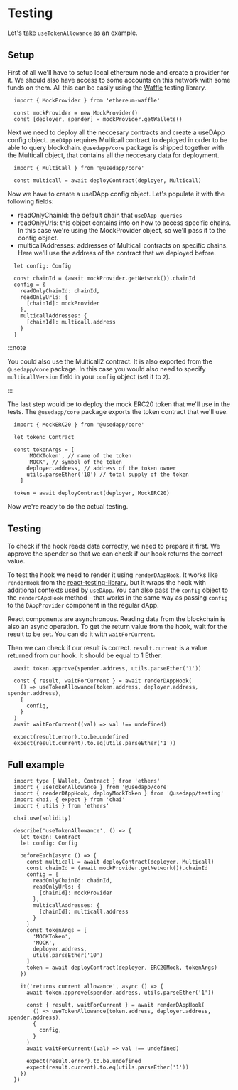 # Testing

Let's take ``useTokenAllowance`` as an example.

## Setup

First of all we'll have to setup local ethereum node and create a provider for it. We should also have access to some accounts on this network with some funds on them. All this can be easily using the [Waffle](https://github.com/TrueFiEng/Waffle) testing library.

```tsx
  import { MockProvider } from 'ethereum-waffle'

  const mockProvider = new MockProvider()
  const [deployer, spender] = mockProvider.getWallets()
```

Next we need to deploy all the neccesary contracts and create a useDApp config object. ``useDApp`` requires Multicall contract to deployed in order to be able to query blockchain. `@usedapp/core` package is shipped together with the Multicall object, that contains all the neccesary data for deployment.

```tsx
  import { MultiCall } from '@usedapp/core'

  const multicall = await deployContract(deployer, Multicall)
```

Now we have to create a useDApp config object. Let's populate it with the following fields:
  - readOnlyChainId: the default chain that `useDApp queries`
  - readOnlyUrls: this object contains info on how to access specific chains. In this case we're using the MockProvider object, so we'll pass it to the config object.
  - multicallAddresses: addresses of Multicall contracts on specific chains. Here we'll use the address of the contract that we deployed before.

```tsx
  let config: Config

  const chainId = (await mockProvider.getNetwork()).chainId
  config = {
    readOnlyChainId: chainId,
    readOnlyUrls: {
      [chainId]: mockProvider
    },
    multicallAddresses: {
      [chainId]: multicall.address
    }
  }
```

:::note

You could also use the Multicall2 contract. It is also exported from the `@usedapp/core` package. In this case you would also need to specify `multicallVersion` field in your `config` object (set it to `2`).

:::

The last step would be to deploy the mock ERC20 token that we'll use in the tests. The `@usedapp/core` package exports the token contract that we'll use.

```tsx
  import { MockERC20 } from '@usedapp/core'

  let token: Contract

  const tokenArgs = [
      'MOCKToken', // name of the token
      'MOCK', // symbol of the token
      deployer.address, // address of the token owner
      utils.parseEther('10') // total supply of the token
    ]

  token = await deployContract(deployer, MockERC20)
```

Now we're ready to do the actual testing.

## Testing

To check if the hook reads data correctly, we need to prepare it first. We approve the spender so that we can check if our hook returns the correct value.

To test the hook we need to render it using ``renderDAppHook``. It works like ``renderHook`` from the [react-testing-library](https://testing-library.com/docs/react-testing-library/intro/),
but it wraps the hook with additional contexts used by ``useDApp``. You can also pass the ``config`` object to the ``renderDAppHook`` method - that works in the same way as passing ``config`` to the ``DAppProvider`` component in the regular dApp.

React components are asynchronous. Reading data from the blockchain is also an async operation.
To get the return value from the hook, wait for the result to be set. You can do it with ``waitForCurrent``.

Then we can check if our result is correct. ``result.current`` is a value returned from our hook. It should be equal to 1 Ether.

```tsx
  await token.approve(spender.address, utils.parseEther('1'))

  const { result, waitForCurrent } = await renderDAppHook(
    () => useTokenAllowance(token.address, deployer.address, spender.address),
    {
      config,
    }
  )
  await waitForCurrent((val) => val !== undefined)

  expect(result.error).to.be.undefined
  expect(result.current).to.eq(utils.parseEther('1'))
```

## Full example

```tsx
  import type { Wallet, Contract } from 'ethers'
  import { useTokenAllowance } from '@usedapp/core'
  import { renderDAppHook, deployMockToken } from '@usedapp/testing'
  import chai, { expect } from 'chai'
  import { utils } from 'ethers'

  chai.use(solidity)

  describe('useTokenAllowance', () => {
    let token: Contract
    let config: Config

    beforeEach(async () => {
      const multicall = await deployContract(deployer, Multicall)
      const chainId = (await mockProvider.getNetwork()).chainId
      config = {
        readOnlyChainId: chainId,
        readOnlyUrls: {
          [chainId]: mockProvider
        },
        multicallAddresses: {
          [chainId]: multicall.address
        }
      }
      const tokenArgs = [
        'MOCKToken',
        'MOCK',
        deployer.address,
        utils.parseEther('10')
      ]
      token = await deployContract(deployer, ERC20Mock, tokenArgs)
    })

    it('returns current allowance', async () => {
      await token.approve(spender.address, utils.parseEther('1'))

      const { result, waitForCurrent } = await renderDAppHook(
        () => useTokenAllowance(token.address, deployer.address, spender.address),
        {
          config,
        }
      )
      await waitForCurrent((val) => val !== undefined)

      expect(result.error).to.be.undefined
      expect(result.current).to.eq(utils.parseEther('1'))
    })
  })
```

